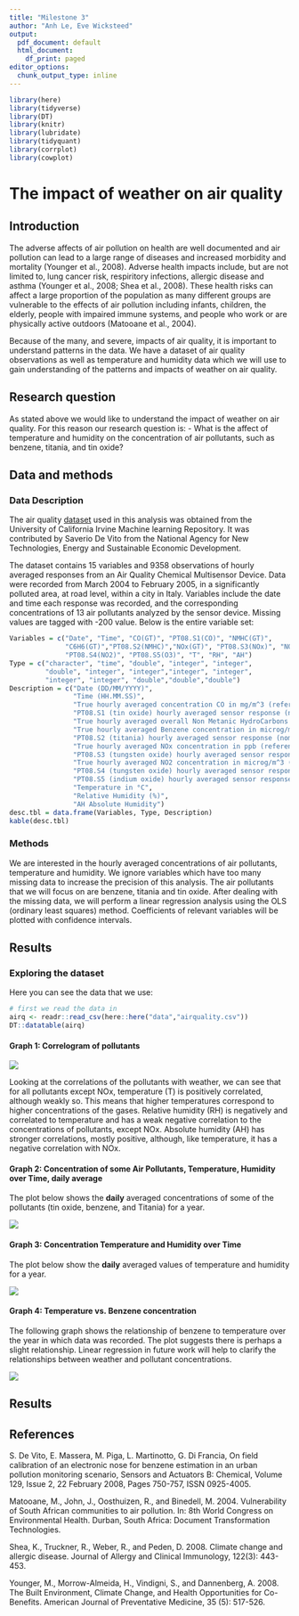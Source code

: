 ```yaml
---
title: "Milestone 3"
author: "Anh Le, Eve Wicksteed"
output:
  pdf_document: default
  html_document:
    df_print: paged
editor_options:
  chunk_output_type: inline
---
```


```r
library(here)
library(tidyverse)
library(DT)
library(knitr)
library(lubridate) 
library(tidyquant)
library(corrplot)
library(cowplot)
```


# The impact of weather on air quality

## Introduction

The adverse affects of air pollution on health are well documented and air pollution can lead to a large range of diseases and increased morbidity and mortality (Younger et al., 2008). Adverse health impacts include, but are not limited to, lung cancer risk, respiritory infections, allergic disease and asthma (Younger et al., 2008; Shea et al., 2008). These health risks can affect a large proportion of the population as many different groups are vulnerable to the effects of air pollution including infants, children, the elderly, people with impaired immune systems, and people who work or are physically active outdoors (Matooane et al., 2004).

Because of the many, and severe, impacts of air quality, it is important to understand patterns in the data. We have a dataset of air quality observations as well as temperature and humidity data which we will use to gain understanding of the patterns and impacts of weather on air quality. 

## Research question

As stated above we would like to understand the impact of weather on air quality. For this reason our research question is:
- What is the affect of temperature and humidity on the concentration of air pollutants, such as benzene, titania, and tin oxide?

## Data and methods

### Data Description

The air quality [dataset](https://archive.ics.uci.edu/ml/datasets/Air+Quality) used in this analysis was obtained from the University of California Irvine Machine learning Repository. It was contributed by Saverio De Vito from the National Agency for New Technologies, Energy and Sustainable Economic Development. 

The dataset contains 15 variables and 9358 observations of hourly averaged responses from an Air Quality Chemical Multisensor Device. Data were recorded from March 2004 to February 2005, in a significantly polluted area, at road level, within a city in Italy. Variables include the date and time each response was recorded, and the corresponding concentrations of 13 air pollutants analyzed by the sensor device. Missing values are tagged with -200 value. Below is the entire variable set: 

```r
Variables = c("Date", "Time", "CO(GT)", "PT08.S1(CO)", "NMHC(GT)", 
              "C6H6(GT)","PT08.S2(NMHC)","NOx(GT)", "PT08.S3(NOx)", "NO2(GT)",
              "PT08.S4(NO2)", "PT08.S5(O3)", "T", "RH", "AH")
Type = c("character", "time", "double", "integer", "integer",
         "double", "integer", "integer","integer", "integer",
         "integer", "integer", "double","double","double")
Description = c("Date (DD/MM/YYYY)",
                "Time (HH.MM.SS)",
                "True hourly averaged concentration CO in mg/m^3 (reference analyzer)",
                "PT08.S1 (tin oxide) hourly averaged sensor response (nominally CO targeted)",
                "True hourly averaged overall Non Metanic HydroCarbons concentration in microg/m^3 (reference analyzer)",
                "True hourly averaged Benzene concentration in microg/m^3 (reference analyzer)",
                "PT08.S2 (titania) hourly averaged sensor response (nominally NMHC targeted)",
                "True hourly averaged NOx concentration in ppb (reference analyzer)",
                "PT08.S3 (tungsten oxide) hourly averaged sensor response (nominally NOx targeted)",
                "True hourly averaged NO2 concentration in microg/m^3 (reference analyzer)",
                "PT08.S4 (tungsten oxide) hourly averaged sensor response (nominally NO2 targeted)",
                "PT08.S5 (indium oxide) hourly averaged sensor response (nominally O3 targeted)",
                "Temperature in °C",
                "Relative Humidity (%)",
                "AH Absolute Humidity")
desc.tbl = data.frame(Variables, Type, Description)
kable(desc.tbl)
```




### Methods
We are interested in the hourly averaged concentrations of air pollutants, temperature and humidity. We ignore variables which have too many missing data to increase the precision of this analysis. The air pollutants that we will focus on are benzene, titania and tin oxide. After dealing with the missing data, we will perform a linear regression analysis using the OLS (ordinary least squares) method. Coefficients of relevant variables will be plotted with confidence intervals.

## Results

### Exploring the dataset

Here you can see the data that we use:
```r
# first we read the data in
airq <- readr::read_csv(here::here("data","airquality.csv"))
DT::datatable(airq)
```


#### Graph 1: Correlogram of pollutants

![](../Images/correlation.png)

Looking at the correlations of the pollutants with weather, we can see that for all pollutants except NOx, temperature (T) is positively correlated, although weakly so. This means that higher temperatures correspond to higher concentrations of the gases. Relative humidity (RH) is negatively and correlated to temperature and has a weak negative correlation to the concentrations of pollutants, except NOx. Absolute humidity (AH) has stronger correlations, mostly positive, although, like temperature, it has a negative correlation with NOx. 


#### Graph 2: Concentration of some Air Pollutants, Temperature, Humidity over Time, daily average

The plot below shows the **daily** averaged concentrations of some of the pollutants (tin oxide, benzene, and Titania) for a year.

![](../Images/pollutantsvstime.png)


#### Graph 3: Concentration Temperature and Humidity over Time

The plot below show the **daily** averaged values of temperature and humidity for a year.

![](../Images/weathervstime.png)


#### Graph 4: Temperature vs. Benzene concentration

The following graph shows the relationship of benzene to temperature over the year in which data was recorded. The plot suggests there is perhaps a slight relationship. Linear regression in future work will help to clarify the relationships between weather and pollutant concentrations. 

![](../Images/tempvsbenzene.png)



## Results


## References

S. De Vito, E. Massera, M. Piga, L. Martinotto, G. Di Francia, On field calibration of an electronic nose for benzene estimation in an urban pollution monitoring scenario, Sensors and Actuators B: Chemical, Volume 129, Issue 2, 22 February 2008, Pages 750-757, ISSN 0925-4005.

Matooane, M., John, J., Oosthuizen, R., and Binedell, M. 2004. Vulnerability of South African communities to air pollution. In: 8th World Congress on Environmental Health. Durban, South Africa: Document Transformation Technologies.

Shea, K., Truckner, R., Weber, R., and Peden, D. 2008. Climate change and allergic disease. Journal of Allergy and Clinical Immunology, 122(3): 443-453.  

Younger, M., Morrow-Almeida, H., Vindigni, S., and Dannenberg, A. 2008. The Built Environment, Climate Change, and Health Opportunities for Co-Benefits. American Journal of Preventative Medicine, 35 (5): 517-526.







